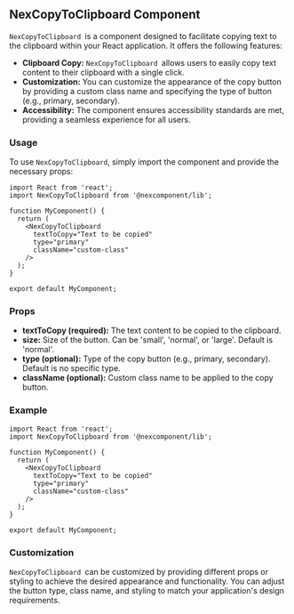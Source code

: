 ## NexCopyToClipboard Component

`NexCopyToClipboard `is a component designed to facilitate copying text to the clipboard within your React application. It offers the following features:

* **Clipboard Copy:** `NexCopyToClipboard `allows users to easily copy text content to their clipboard with a single click.
* **Customization:** You can customize the appearance of the copy button by providing a custom class name and specifying the type of button (e.g., primary, secondary).
* **Accessibility:** The component ensures accessibility standards are met, providing a seamless experience for all users.

### Usage

To use `NexCopyToClipboard`, simply import the component and provide the necessary props:

```tsx
import React from 'react';
import NexCopyToClipboard from '@nexcomponent/lib';

function MyComponent() {
  return (
    <NexCopyToClipboard
      textToCopy="Text to be copied"
      type="primary"
      className="custom-class"
    />
  );
}

export default MyComponent;
```

### Props

* **textToCopy (required):** The text content to be copied to the clipboard.
* **size:** Size of the button. Can be 'small', 'normal', or 'large'. Default is 'normal'.
* **type (optional):** Type of the copy button (e.g., primary, secondary). Default is no specific type.
* **className (optional):** Custom class name to be applied to the copy button.

### Example

```tsx
import React from 'react';
import NexCopyToClipboard from '@nexcomponent/lib';

function MyComponent() {
  return (
    <NexCopyToClipboard
      textToCopy="Text to be copied"
      type="primary"
      className="custom-class"
    />
  );
}

export default MyComponent;
```

### Customization

`NexCopyToClipboard `can be customized by providing different props or styling to achieve the desired appearance and functionality. You can adjust the button type, class name, and styling to match your application's design requirements.